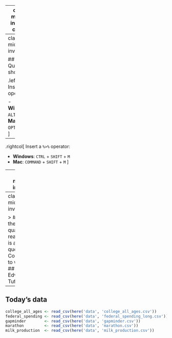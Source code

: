 
---
class: middle, inverse, center

# R tip of the week

---
class: middle, inverse

## 1) Quick shortcuts

.leftcol[
Insert a `<-` operator:

- **Windows**: `ALT` + `-`
- **Mac**: `OPTION` + `-`
]
--
.rightcol[
Insert a `%>%` operator:

- **Windows**: `CTRL` + `SHIFT` + `M`
- **Mac**: `COMMAND` + `SHIFT` + `M`
]

---
class: middle, inverse

## 2) Edit multiple lines of code at once

1. Select multiple lines of code 
2. Press `ALT` (Windows) or `OPTION` (Mac)

https://twitter.com/i/status/995394452821721088

---
class: middle, inverse

> ## "At the heart of quantitative reasoning<br>is a single question: Compared to what?"
> ## -- Edward Tufte

---
## Today's data

```r
college_all_ages <- read_csv(here('data', 'college_all_ages.csv'))
federal_spending <- read_csv(here('data', 'federal_spending_long.csv'))
gapminder        <- read_csv(here('data', 'gapminder.csv'))
marathon         <- read_csv(here('data', 'marathon.csv'))
milk_production  <- read_csv(here('data', 'milk_production.csv'))
```
